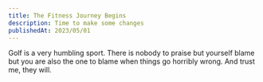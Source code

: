 ```yaml
---
title: The Fitness Journey Begins
description: Time to make some changes
publishedAt: 2023/05/01
---
```

Golf is a very humbling sport. There is nobody to praise but yourself blame but you are also the one to blame when things go horribly wrong. And trust me, they will.